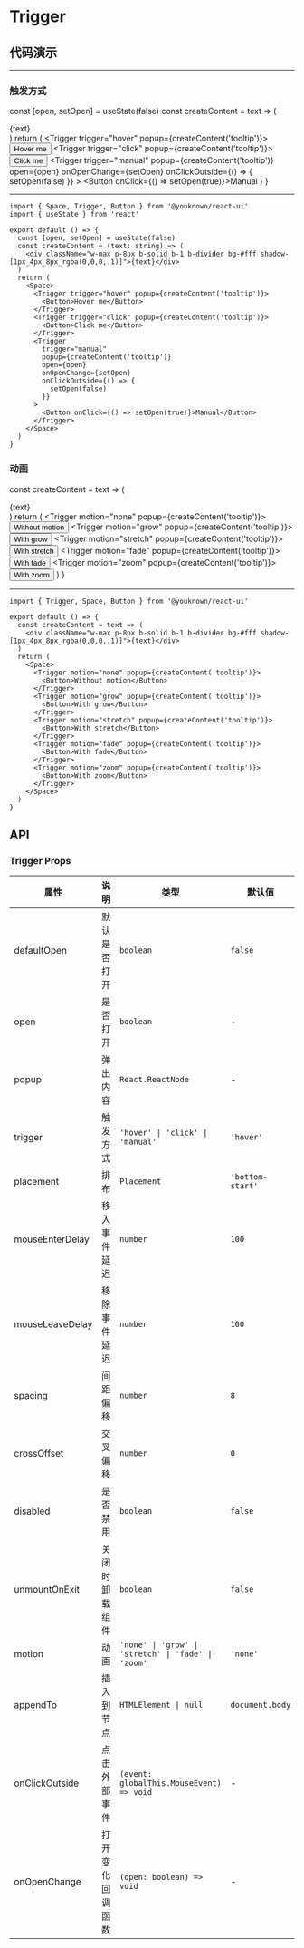 # Trigger

## 代码演示


---

### 触发方式

  const [open, setOpen] = useState(false)
  const createContent = text => (
    <div className="w-max p-8px b-solid b-1 b-divider bg-#fff shadow-[1px_4px_8px_rgba(0,0,0,.1)]">{text}</div>
  )
  return (
    <Space>
      <Trigger trigger="hover" popup={createContent('tooltip')}>
        <Button>Hover me</Button>
      </Trigger>
      <Trigger trigger="click" popup={createContent('tooltip')}>
        <Button>Click me</Button>
      </Trigger>
      <Trigger
        trigger="manual"
        popup={createContent('tooltip')}
        open={open}
        onOpenChange={setOpen}
        onClickOutside={() => {
          setOpen(false)
        }}
      >
        <Button onClick={() => setOpen(true)}>Manual</Button>
      </Trigger>
    </Space>
  )
}

<TriggerMethods />

---

```tsx
import { Space, Trigger, Button } from '@youknown/react-ui'
import { useState } from 'react'

export default () => {
  const [open, setOpen] = useState(false)
  const createContent = (text: string) => (
    <div className="w-max p-8px b-solid b-1 b-divider bg-#fff shadow-[1px_4px_8px_rgba(0,0,0,.1)]">{text}</div>
  )
  return (
    <Space>
      <Trigger trigger="hover" popup={createContent('tooltip')}>
        <Button>Hover me</Button>
      </Trigger>
      <Trigger trigger="click" popup={createContent('tooltip')}>
        <Button>Click me</Button>
      </Trigger>
      <Trigger
        trigger="manual"
        popup={createContent('tooltip')}
        open={open}
        onOpenChange={setOpen}
        onClickOutside={() => {
          setOpen(false)
        }}
      >
        <Button onClick={() => setOpen(true)}>Manual</Button>
      </Trigger>
    </Space>
  )
}
```

### 动画

  const createContent = text => (
    <div className="w-max p-8px b-solid b-1 b-divider bg-#fff shadow-[1px_4px_8px_rgba(0,0,0,.1)]">{text}</div>
  )
  return (
    <Space>
      <Trigger motion="none" popup={createContent('tooltip')}>
        <Button>Without motion</Button>
      </Trigger>
      <Trigger motion="grow" popup={createContent('tooltip')}>
        <Button>With grow</Button>
      </Trigger>
      <Trigger motion="stretch" popup={createContent('tooltip')}>
        <Button>With stretch</Button>
      </Trigger>
      <Trigger motion="fade" popup={createContent('tooltip')}>
        <Button>With fade</Button>
      </Trigger>
      <Trigger motion="zoom" popup={createContent('tooltip')}>
        <Button>With zoom</Button>
      </Trigger>
    </Space>
  )
}

<TriggerMotion />

---

```tsx
import { Trigger, Space, Button } from '@youknown/react-ui'

export default () => {
  const createContent = text => (
    <div className="w-max p-8px b-solid b-1 b-divider bg-#fff shadow-[1px_4px_8px_rgba(0,0,0,.1)]">{text}</div>
  )
  return (
    <Space>
      <Trigger motion="none" popup={createContent('tooltip')}>
        <Button>Without motion</Button>
      </Trigger>
      <Trigger motion="grow" popup={createContent('tooltip')}>
        <Button>With grow</Button>
      </Trigger>
      <Trigger motion="stretch" popup={createContent('tooltip')}>
        <Button>With stretch</Button>
      </Trigger>
      <Trigger motion="fade" popup={createContent('tooltip')}>
        <Button>With fade</Button>
      </Trigger>
      <Trigger motion="zoom" popup={createContent('tooltip')}>
        <Button>With zoom</Button>
      </Trigger>
    </Space>
  )
}
```

## API

### Trigger Props

| 属性       | 说明               | 类型              | 默认值   |
| ---------- | ------------------ | ----------------- | -------- |
| defaultOpen    | 默认是否打开           | `boolean`         | `false`  |
| open    | 是否打开           | `boolean`         | -  |
| popup    | 弹出内容           | `React.ReactNode`         | -  |
| trigger    | 触发方式           | `'hover' \| 'click' \| 'manual'`         | `'hover'`  |
| placement    | 排布           | `Placement`         | `'bottom-start'`  |
| mouseEnterDelay    | 移入事件延迟           | `number`         | `100`  |
| mouseLeaveDelay    | 移除事件延迟           | `number`         | `100`  |
| spacing    | 间距偏移           | `number`         | `8`  |
| crossOffset    | 交叉偏移           | `number`         | `0`  |
| disabled    | 是否禁用           | `boolean`         | `false`  |
| unmountOnExit    | 关闭时卸载组件           | `boolean`         | `false`  |
| motion    | 动画           | `'none' \| 'grow' \| 'stretch' \| 'fade' \| 'zoom'`         | `'none'`  |
| appendTo    | 插入到节点           | `HTMLElement \| null`         | `document.body`  |
| onClickOutside    | 点击外部事件           | `(event: globalThis.MouseEvent) => void`         | -  |
| onOpenChange    | 打开变化回调函数           | `(open: boolean) => void`         | -  |
